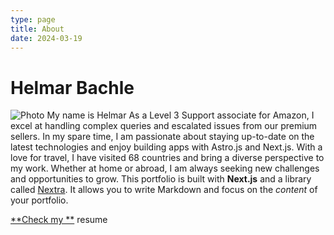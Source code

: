 ```yaml
---
type: page
title: About
date: 2024-03-19
---
```


# Helmar Bachle

<Image
  src="/images/blur.jpg"
  alt="Photo"
  width={255}
  height={175}
  priority
  className="next-image"
/>
My name is Helmar
As a Level 3 Support associate for Amazon, I excel at handling complex queries and escalated issues from our premium sellers. In my spare time, I am passionate about staying up-to-date on the latest technologies and enjoy building apps with Astro.js and Next.js. 
With a love for travel, I have visited 68 countries and bring a diverse perspective to my work. Whether at home or abroad, I am always seeking new challenges and opportunities to grow.
This portfolio is built with **Next.js** and a library called [Nextra](https://nextra.vercel.app/). It allows you to write Markdown and focus on the _content_ of your portfolio.

[**Check my **](https://helmarbachle.web.app/) resume